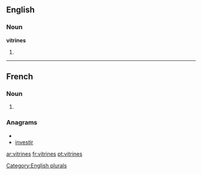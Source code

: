 ==English==

===Noun===
'''vitrines'''

# {{plural of|[[vitrine]]}}

[[Category:English plurals]]

----

==French==

===Noun===
{{infl|fr|plural}} {{f|p}}

# {{plural of|vitrine|lang=fr}}

===Anagrams===
* {{alphagram|eiinrstv}}
* [[investir#French|investir]]

[[ar:vitrines]]
[[fr:vitrines]]
[[pt:vitrines]]